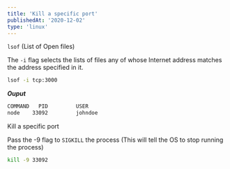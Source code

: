 ```yaml
---
title: 'Kill a specific port'
publishedAt: '2020-12-02'
type: 'linux'
---
```


`lsof` (List of Open files)

The `-i` flag selects the lists of files any of whose Internet address matches the address specified in it.

```bash
lsof -i tcp:3000
```

***Ouput***
```bash
COMMAND   PID         USER
node    33092         johndoe
```

Kill a specific port

Pass the -9 flag to `SIGKILL` the process (This will tell the OS to stop running the process)
```bash
kill -9 33092
```